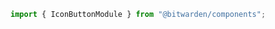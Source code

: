 

<Meta of={stories} />

```ts
import { IconButtonModule } from "@bitwarden/components";
```

<Title />
<Description />

<Primary />
<Controls />

## Usage

Icon buttons can be found in other components such as: the
[banner](?path=/docs/component-library-banner--docs)
[dialog](?path=/docs/component-library-dialogs--docs), and
[table](?path=/docs/component-library-table--docs).

## Styles

### Main

Used for general icon buttons appearing on the theme’s main `background`

<Canvas of={stories.Main} />

### Muted

Used for low emphasis icon buttons appearing on the theme’s main `background`

<Canvas of={stories.Muted} />

### Contrast

Used on a theme’s colored or contrasting backgrounds such as in the navigation or on toasts and
banners.

<Canvas of={stories.Contrast} />

### Danger

Danger is used for “trash” actions throughout the experience, most commonly in the bottom right of
the dialog component.

<Canvas of={stories.Danger} />

### Primary

Used in place of the main button component if no text is used. This allows the button to display
square.

<Canvas of={stories.Primary} />

### Nav Contrast

Used on the side nav background that is dark in both light theme and dark theme.

<Canvas of={stories.NavContrast} />

## Sizes

There are 2 sizes for the icon button: `small` and `default`.

Default is typically used for most instances. Small is used if the implementation needs a variant
with less padding around the icon, such as in the navigation component.

### Small

<Canvas of={stories.Small} />

### Default

<Canvas of={stories.Default} />

## Accessibility

Follow guidelines outlined in the [Button docs](?path=/docs/component-library-button--doc)

label input will be used to set the `aria-label` attributes on the button. This is for accessibility
purposes, as it provides a text alternative for the icon button.
